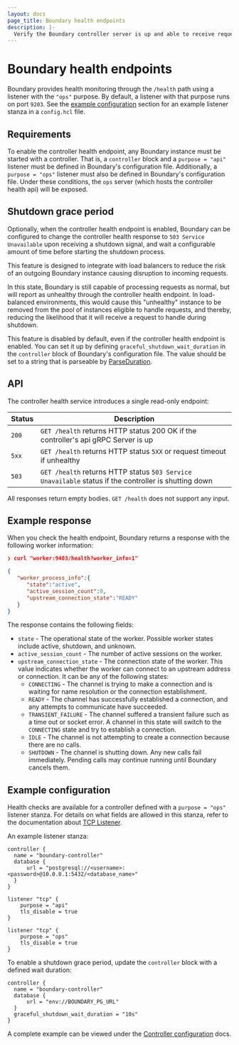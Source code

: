 ```yaml
---
layout: docs
page_title: Boundary health endpoints
description: |-
  Verify the Boundary controller server is up and able to receive requests
---
```


# Boundary health endpoints

Boundary provides health monitoring through the `/health` path using a listener
with the `"ops"` purpose. By default, a listener with that purpose runs on port
`9203`. See the [example configuration](#example-configuration) section for an
example listener stanza in a `config.hcl` file.

## Requirements

To enable the controller health endpoint, any Boundary instance must be
started with a controller. That is, a `controller` block and a `purpose = "api"`
listener must be defined in Boundary's configuration file. Additionally, a
`purpose = "ops"` listener must also be defined in Boundary's configuration
file. Under these conditions, the `ops` server (which hosts the controller health
api) will be exposed.

## Shutdown grace period

Optionally, when the controller health endpoint is enabled, Boundary can be
configured to change the controller health response to `503 Service Unavailable`
upon receiving a shutdown signal, and wait a configurable amount of time before
starting the shutdown process.

This feature is designed to integrate with load balancers to reduce the risk of
an outgoing Boundary instance causing disruption to incoming requests.

In this state, Boundary is still capable of processing requests as normal, but
will report as unhealthy through the controller health endpoint. In
load-balanced environments, this would cause this "unhealthy" instance to be
removed from the pool of instances eligible to handle requests, and thereby, reducing the
likelihood that it will receive a request to handle during shutdown.

This feature is disabled by default, even if the controller health endpoint is
enabled. You can set it up by defining `graceful_shutdown_wait_duration` in the
`controller` block of Boundary's configuration file. The value should be set to
a string that is parseable by
[ParseDuration](https://pkg.go.dev/time#ParseDuration).

## API

The controller health service introduces a single read-only endpoint:

| Status        | Description                                                    |
|--------------|----------------------------------------------------------------|
| `200`        | `GET /health` returns HTTP status 200 OK if the controller's api gRPC Server is up |
| `5xx`        | `GET /health` returns HTTP status `5XX` or request timeout if unhealthy |
| `503`        | `GET /health` returns HTTP status `503 Service Unavailable` status if the controller is shutting down |

All responses return empty bodies. `GET /health` does not support any input.

## Example response

When you check the health endpoint, Boundary returns a response with the following worker information:

```json
❯ curl "worker:9403/health?worker_info=1"

{
   "worker_process_info":{
      "state":"active",
      "active_session_count":0,
      "upstream_connection_state":"READY"
   }
}
```
The response contains the following fields:

- `state` - The operational state of the worker.
Possible worker states include active, shutdown, and unknown.
- `active_session_count` - The number of active sessions on the worker.
- `upstream_connection_state` - The connection state of the worker.
This value indicates whether the worker can connect to an upstream address or connection.
It can be any of the following states:
   - `CONNECTING` - The channel is trying to make a connection and is waiting for name resolution or the connection establishment.
   - `READY` - The channel has successfully established a connection, and any attempts to communicate have succeeded.
   - `TRANSIENT_FAILURE` - The channel suffered a transient failure such as a time out or socket error.
   A channel in this state will switch to the `CONNECTING` state and try to establish a connection.
   - `IDLE` - The channel is not attempting to create a connection because there are no calls.
   - `SHUTDOWN` - The channel is shutting down.
   Any new calls fail immediately.
   Pending calls may continue running until Boundary cancels them.

## Example configuration

Health checks are available for a controller defined with a `purpose = "ops"`
listener stanza. For details on what fields are allowed in this stanza, refer to
the documentation about [TCP Listener](/boundary/docs/configuration/listener/tcp).

An example listener stanza:

```hcl
controller {
  name = "boundary-controller"
  database {
      url = "postgresql://<username>:<password>@10.0.0.1:5432/<database_name>"
  }
}

listener "tcp" {
	purpose = "api"
	tls_disable = true
}

listener "tcp" {
	purpose = "ops"
	tls_disable = true
}
```

To enable a shutdown grace period, update the `controller` block with a defined
wait duration:

```hcl
controller {
  name = "boundary-controller"
  database {
      url = "env://BOUNDARY_PG_URL"
  }
  graceful_shutdown_wait_duration = "10s"
}
```

A complete example can be viewed under the [Controller
configuration](/boundary/docs/configuration/controller#complete-configuration-example)
docs.